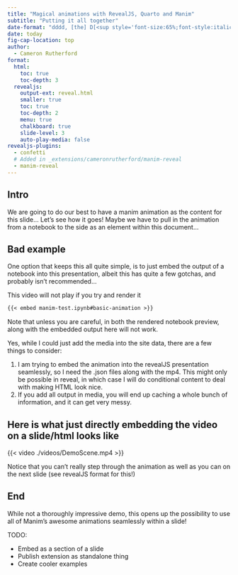 ```yaml
---
title: "Magical animations with RevealJS, Quarto and Manim"
subtitle: "Putting it all together"
date-format: "dddd, [the] D[<sup style='font-size:65%;font-style:italic;'>th</sup>] [of] MMMM, YYYY"
date: today
fig-cap-location: top
author:
  - Cameron Rutherford
format:
  html:
    toc: true
    toc-depth: 3
  revealjs:
    output-ext: reveal.html
    smaller: true
    toc: true
    toc-depth: 2
    menu: true
    chalkboard: true
    slide-level: 3
    auto-play-media: false
revealjs-plugins:
  - confetti
  # Added in _extensions/cameronrutherford/manim-reveal
  - manim-reveal
---
```


## Intro

We are going to do our best to have a manim animation as the content for this slide... Let's see how it goes! Maybe we have to pull in the animation from a notebook to the side as an element within this document...

## Bad example

One option that keeps this all quite simple, is to just embed the output of a notebook into this presentation, albeit this has quite a few gotchas, and probably isn't recommended...

::: {.callout-warning}
This video will not play if you try and render it
:::

```markdown
{{< embed manim-test.ipynb#basic-animation >}}
```

Note that unless you are careful, in both the rendered notebook preview, along with the embedded output here will not work.

Yes, while I could just add the media into the site data, there are a few things to consider:

1. I am trying to embed the animation into the revealJS presentation seamlessly, so I need the .json files along with the mp4. This might only be possible in reveal, in which case I will do conditional content to deal with making HTML look nice.
2. If you add all output in media, you will end up caching a whole bunch of information, and it can get very messy.

## Here is what just directly embedding the video on a slide/html looks like

{{< video ./videos/DemoScene.mp4 >}}

Notice that you can't really step through the animation as well as you can on the next slide (see revealJS format for this!)

::::{.content-hidden unless-format="revealjs"}

:::{.fv-background fv-video="videos/DemoScene.mp4" fv-playback-info="videos/DemoScene.json"}

##

:::

::::

## End

While not a thoroughly impressive demo, this opens up the possibility to use all of Manim's awesome animations seamlessly within a slide!

TODO:

- Embed as a section of a slide
- Publish extension as standalone thing
- Create cooler examples
